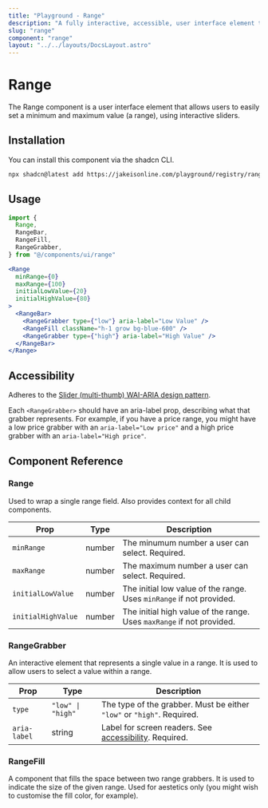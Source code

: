 ```yaml
---
title: "Playground - Range"
description: "A fully interactive, accessible, user interface element that allows users to easily set a minimum and maximum value (a range), using interactive sliders."
slug: "range"
component: "range"
layout: "../../layouts/DocsLayout.astro"
---
```



# Range

The Range component is a user interface element that allows users to easily set a minimum and maximum value (a range), using interactive sliders.

<ExampleComponent name={frontmatter.component} client:load />

## Installation

You can install this component via the shadcn CLI.

```bash
npx shadcn@latest add https://jakeisonline.com/playground/registry/range.json
```

## Usage

```jsx
import {
  Range,
  RangeBar,
  RangeFill,
  RangeGrabber,
} from "@/components/ui/range"
```

```jsx
<Range
  minRange={0}
  maxRange={100}
  initialLowValue={20}
  initialHighValue={80}
>
  <RangeBar>
    <RangeGrabber type={"low"} aria-label="Low Value" />
    <RangeFill className="h-1 grow bg-blue-600" />
    <RangeGrabber type={"high"} aria-label="High Value" />
  </RangeBar>
</Range>
```

## Accessibility

Adheres to the [Slider (multi-thumb) WAI-ARIA design pattern](https://www.w3.org/WAI/ARIA/apg/patterns/slider-multithumb/).

Each `<RangeGrabber>` should have an aria-label prop, describing what that grabber represents. For example, if you have a price range, you might have a low price grabber with an `aria-label="Low price"` and a high price grabber with an `aria-label="High price"`.

## Component Reference

### Range

Used to wrap a single range field. Also provides context for all child components.

| Prop               | Type   | Description                                                           |
| ------------------ | ------ | --------------------------------------------------------------------- |
| `minRange`         | number | The minumum number a user can select. Required.                       |
| `maxRange`         | number | The maximum number a user can select. Required.                       |
| `initialLowValue`  | number | The initial low value of the range. Uses `minRange` if not provided.  |
| `initialHighValue` | number | The initial high value of the range. Uses `maxRange` if not provided. |

### RangeGrabber

An interactive element that represents a single value in a range. It is used to allow users to select a value within a range.

| Prop         | Type              | Description                                                              |
| ------------ | ----------------- | ------------------------------------------------------------------------ |
| `type`       | `"low" \| "high"` | The type of the grabber. Must be either `"low"` or `"high"`. Required.   |
| `aria-label` | string            | Label for screen readers. See [accessibility](#accessibility). Required. |

### RangeFill

A component that fills the space between two range grabbers. It is used to indicate the size of the given range. Used for aestetics only (you might wish to customise the fill color, for example).
